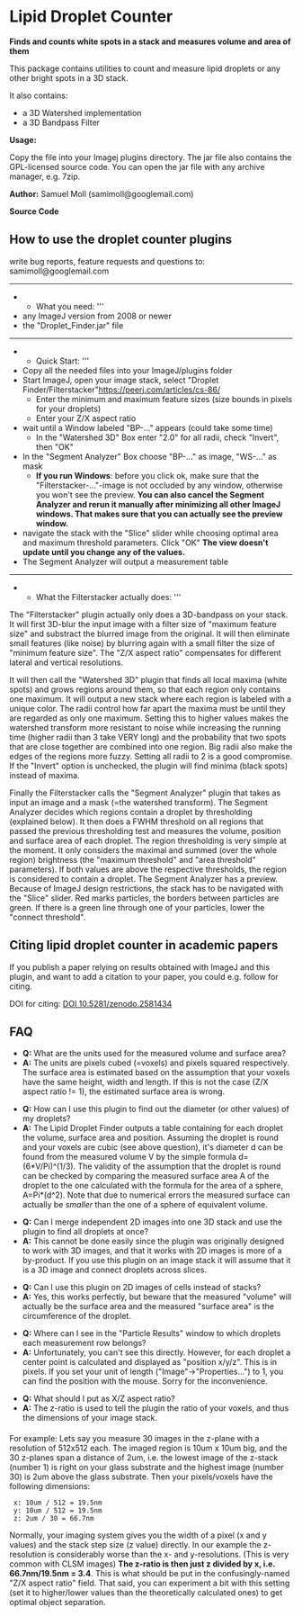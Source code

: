 = Lipid Droplet Counter =

'''Finds and counts white spots in a stack and measures volume and area of them''' 

This package contains utilities to count and measure lipid droplets or any other bright spots in a 3D stack.

It also contains:
* a 3D Watershed implementation
* a 3D Bandpass Filter


'''Usage:'''

Copy the file {{:plugin:analysis:droplet_counter:droplet_finder.jar|Droplet_Counter.jar}} into your Imagej plugins directory. The jar file also contains the GPL-licensed source code. You can open the jar file with any archive manager, e.g. 7zip.

'''Author:''' Samuel Moll (samimoll@googlemail.com)

'''Source Code''' {{https://github.com/ebmoll/lipid-droplet-counter|GitHub}}


== How to use the droplet counter plugins ==

write bug reports, feature requests and questions to:
samimoll@googlemail.com


------------

** What you need: '''
* any ImageJ version from 2008 or newer
* the "Droplet_Finder.jar" file

------------

** Quick Start: '''
* Copy all the needed files into your ImageJ/plugins folder
* Start ImageJ, open your image stack, select "Droplet Finder/Filterstacker"https://peerj.com/articles/cs-86/
** Enter the minimum and maximum feature sizes (size bounds in pixels for your droplets)
** Enter your Z/X aspect ratio
* wait until a Window labeled "BP-..." appears (could take some time)
** In the "Watershed 3D" Box enter "2.0" for all radii, check "Invert", then "OK"
* In the "Segment Analyzer" Box choose "BP-..." as image, "WS-..." as mask
** '''If you run Windows''': before you click ok, make sure that the "Filterstacker-..."-image is not occluded by any window, otherwise you won't see the preview. '''You can also cancel the Segment Analyzer and rerun it manually after minimizing all other ImageJ windows. That makes sure that you can actually see the preview window.'''
* navigate the stack with the "Slice" slider while choosing optimal area and maximum threshold parameters. Click "OK" '''The view doesn't update until you change any of the values.'''
* The Segment Analyzer will output a measurement table


------------------------------------

** What the Filterstacker actually does: '''

The "Filterstacker" plugin actually only does a 3D-bandpass on your stack. It will first
3D-blur the input image with a filter size of "maximum feature size" and substract the
blurred image from the original. It will then eliminate small features (like noise) by
blurring again with a small filter the size of "minimum feature size". The "Z/X aspect
ratio" compensates for different lateral and vertical resolutions.

It will then call the "Watershed 3D" plugin that finds all local maxima (white spots)
and grows regions around them, so that each region only contains one maximum. It will
output a new stack where each region is labeled with a unique color. The radii
control how far apart the maxima must be until they are regarded as only one maximum.
Setting this to higher values makes the watershed transform more resistant to noise
while increasing the running time (higher radii than 3 take VERY long) and the
probability that two spots that are close together are combined into one region. Big
radii also make the edges of the regions more fuzzy. Setting all radii to 2 is a good
compromise. If the "Invert" option is unchecked, the plugin will find minima (black
spots) instead of maxima.

Finally the Filterstacker calls the "Segment Analyzer" plugin that takes as input an
image and a mask (=the watershed transform). The Segment Analyzer decides which regions
contain a droplet by thresholding (explained below). It then does a FWHM threshold on
all regions that passed the previous thresholding test and measures the volume, position
and surface area of each droplet.
The region thresholding is very simple at the moment. It only considers the maximal and
summed (over the whole region) brightness (the "maximum threshold" and "area threshold"
parameters). If both values are above the respective thresholds, the region is considered
to contain a droplet.
The Segment Analyzer has a preview. Because of ImageJ design restrictions, the stack
has to be navigated with the "Slice" slider. Red marks particles, the borders between
particles are green. If there is a green line through one of your particles, lower the
"connect threshold".


== Citing lipid droplet counter in academic papers ==
If you publish a paper relying on results obtained with ImageJ and this plugin, and want to add a citation to your paper, you could e.g. follow {{https://peerj.com/articles/cs-86/|these recommendations}} for citing.

DOI for citing: [[https://zenodo.org/badge/latestdoi/52263175|DOI 10.5281/zenodo.2581434]]



== FAQ ==

* '''Q:''' What are the units used for the measured volume and surface area?
* '''A:''' The units are pixels cubed (=voxels) and pixels squared respectively. The surface area is estimated based on the assumption that your voxels have the same height, width and length. If this is not the case (Z/X aspect ratio != 1), the estimated surface area is wrong.

* '''Q:''' How can I use this plugin to find out the diameter (or other values) of my droplets?
* '''A:''' The Lipid Droplet Finder outputs a table containing for each droplet the volume, surface area and position. Assuming the droplet is round and your voxels are cubic (see above question), it's diameter d can be found from the measured volume V by the simple formula d=(6*V/Pi)^(1/3). The validity of the assumption that the droplet is round can be checked by comparing the measured surface area A of the droplet to the one calculated with the formula for the area of a sphere, A=Pi*(d^2). Note that due to numerical errors the measured surface can actually be ''smaller'' than the one of a sphere of equivalent volume.

* '''Q:''' Can I merge independent 2D images into one 3D stack and use the plugin to find all droplets at once?
* '''A:''' This cannot be done easily since the plugin was originally designed to work with 3D images, and that it works with 2D images is more of a by-product. If you use this plugin on an image stack it will assume that it is a 3D image and connect droplets across slices.

* '''Q:''' Can I use this plugin on 2D images of cells instead of stacks?
* '''A:''' Yes, this works perfectly, but beware that the measured "volume" will actually be the surface area and the measured "surface area" is the circumference of the droplet.

* '''Q:''' Where can I see in the "Particle Results" window to which droplets each measurement row belongs?
* '''A:''' Unfortunately, you can't see this directly. However, for each droplet a center point is calculated and displayed as "position x/y/z". This is in pixels. If you set your unit of length ("Image"->"Properties...") to 1, you can find the position with the mouse. Sorry for the inconvenience.

* '''Q:''' What should I put as X/Z aspect ratio?
* '''A:''' The z-ratio is used to tell the plugin the ratio of your voxels, and thus the dimensions of your image stack.
==== ====
For example: Lets say you measure 30 images in the z-plane with a resolution of 512x512 each. The imaged region is 10um x 10um big, and the 30 z-planes span a distance of 2um, i.e. the lowest image of the z-stack (number 1) is right on your glass substrate and the highest image (number 30) is 2um above the glass substrate.
Then your pixels/voxels have the following dimensions:

  x: 10um / 512 = 19.5nm
  y: 10um / 512 = 19.5nm
  z: 2um / 30 = 66.7nm
Normally, your imaging system gives you the width of a pixel (x and y values) and the stack step size (z value) directly. In our example the z-resolution is considerably worse than the x- and y-resolutions. (This is very common with CLSM images)
'''The z-ratio is then just z divided by x, i.e. 66.7nm/19.5nm = 3.4'''. This is what should be put in the confusingly-named "Z/X aspect ratio" field.
That said, you can experiment a bit with this setting (set it to higher/lower values than the theoretically calculated ones) to get optimal object separation.

